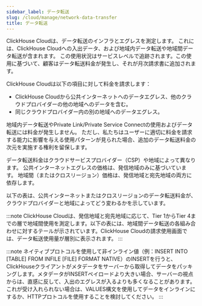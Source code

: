 ```yaml
---
sidebar_label: データ転送
slug: /cloud/manage/network-data-transfer
title: データ転送
---
```



ClickHouse Cloudは、データ転送のインフラとエグレスを測定します。
これには、ClickHouse Cloudへの入出データ、および地域内データ転送や地域間データ転送が含まれます。
この使用状況はサービスレベルで追跡されます。この使用に基づいて、顧客はデータ転送料金が発生し、それが月次請求書に追加されます。

ClickHouse Cloudは以下の項目に対して料金を請求します：
- ClickHouse Cloudから公共インターネットへのデータエグレス、他のクラウドプロバイダーの他の地域へのデータを含む。
- 同じクラウドプロバイダー内の別の地域へのデータエグレス。

地域内データ転送やPrivate Link/Private Service Connectの使用およびデータ転送には料金が発生しません。
ただし、私たちはユーザーに適切に料金を請求する能力に影響を与える使用パターンが見られた場合、追加のデータ転送料金の次元を実施する権利を留保します。

データ転送料金はクラウドサービスプロバイダー（CSP）や地域によって異なります。
公共インターネットエグレスの価格は、発信地域のみに基づいています。
地域間（またはクロスリージョン）価格は、発信地域と宛先地域の両方に依存します。

以下の表は、公共インターネットまたはクロスリージョンのデータ転送料金が、クラウドプロバイダーと地域によってどう変わるかを示しています。

:::note
ClickHouse Cloudは、発信地域と宛先地域に応じて、Tier 1からTier 4までの層で地域間使用を測定します。以下の表には、地域間データ転送の各組み合わせに対するテールが示されています。ClickHouse Cloudの請求使用画面では、データ転送使用量が層別に表示されます。
:::

:::note
ネイティブプロトコルを使用して非インライン値（例：INSERT INTO [TABLE] FROM INFILE [FILE] FORMAT NATIVE）のINSERTを行うと、ClickHouseクライアントがメタデータをサーバーから取得してデータをパッキングします。メタデータがINSERTペイロードより大きい場合、サーバーの視点からは、直感に反して、入出のエグレスが入るよりも多くなることがあります。これが受け入れられない場合は、VALUES構文を使用してデータをインラインにするか、HTTPプロトコルを使用することを検討してください。
:::

<NetworkPricing/>
